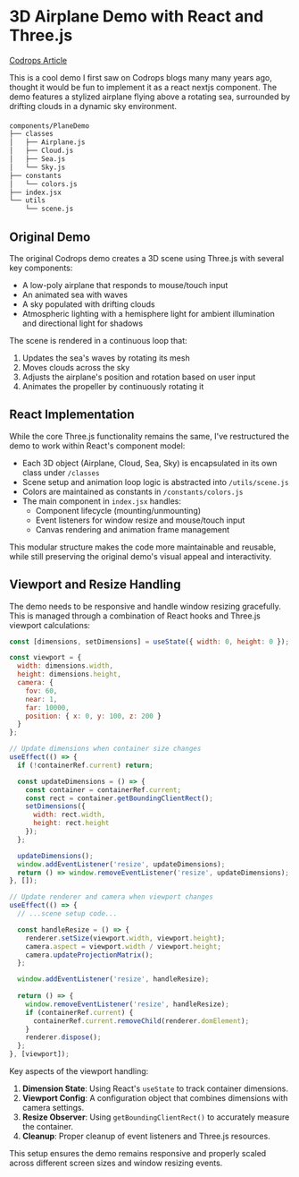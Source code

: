 # 3D Airplane Demo with React and Three.js

<a className="w-fit block" href="https://tympanus.net/codrops/2016/04/26/the-aviator-animating-basic-3d-scene-threejs/" target="_blank">
Codrops Article
</a>


<PlaneDemo />

This is a cool demo I first saw on Codrops blogs many many years ago, thought it would be fun to implement it as a react nextjs component. The demo features a stylized airplane flying above a rotating sea, surrounded by drifting clouds in a dynamic sky environment.

####

```bash
components/PlaneDemo
├── classes
│   ├── Airplane.js
│   ├── Cloud.js
│   ├── Sea.js
│   └── Sky.js
├── constants
│   └── colors.js
├── index.jsx
└── utils
    └── scene.js
```

## Original Demo

The original Codrops demo creates a 3D scene using Three.js with several key components:

- A low-poly airplane that responds to mouse/touch input
- An animated sea with waves
- A sky populated with drifting clouds
- Atmospheric lighting with a hemisphere light for ambient illumination and directional light for shadows

The scene is rendered in a continuous loop that:
1. Updates the sea's waves by rotating its mesh
2. Moves clouds across the sky
3. Adjusts the airplane's position and rotation based on user input
4. Animates the propeller by continuously rotating it

## React Implementation

While the core Three.js functionality remains the same, I've restructured the demo to work within React's component model:

- Each 3D object (Airplane, Cloud, Sea, Sky) is encapsulated in its own class under `/classes`
- Scene setup and animation loop logic is abstracted into `/utils/scene.js`
- Colors are maintained as constants in `/constants/colors.js`
- The main component in `index.jsx` handles:
  - Component lifecycle (mounting/unmounting)
  - Event listeners for window resize and mouse/touch input
  - Canvas rendering and animation frame management

This modular structure makes the code more maintainable and reusable, while still preserving the original demo's visual appeal and interactivity.

## Viewport and Resize Handling

The demo needs to be responsive and handle window resizing gracefully. This is managed through a combination of React hooks and Three.js viewport calculations:

```js
const [dimensions, setDimensions] = useState({ width: 0, height: 0 });

const viewport = {
  width: dimensions.width,
  height: dimensions.height,
  camera: {
    fov: 60,
    near: 1,
    far: 10000,
    position: { x: 0, y: 100, z: 200 }
  }
};

// Update dimensions when container size changes
useEffect(() => {
  if (!containerRef.current) return;

  const updateDimensions = () => {
    const container = containerRef.current;
    const rect = container.getBoundingClientRect();
    setDimensions({
      width: rect.width,
      height: rect.height
    });
  };

  updateDimensions();
  window.addEventListener('resize', updateDimensions);
  return () => window.removeEventListener('resize', updateDimensions);
}, []);

// Update renderer and camera when viewport changes
useEffect(() => {
  // ...scene setup code...

  const handleResize = () => {
    renderer.setSize(viewport.width, viewport.height);
    camera.aspect = viewport.width / viewport.height;
    camera.updateProjectionMatrix();
  };

  window.addEventListener('resize', handleResize);
  
  return () => {
    window.removeEventListener('resize', handleResize);
    if (containerRef.current) {
      containerRef.current.removeChild(renderer.domElement);
    }
    renderer.dispose();
  };
}, [viewport]);
```

Key aspects of the viewport handling:

1. **Dimension State**: Using React's `useState` to track container dimensions.
2. **Viewport Config**: A configuration object that combines dimensions with camera settings.
3. **Resize Observer**: Using `getBoundingClientRect()` to accurately measure the container.
4. **Cleanup**: Proper cleanup of event listeners and Three.js resources.

This setup ensures the demo remains responsive and properly scaled across different screen sizes and window resizing events.
